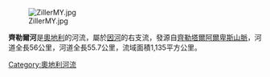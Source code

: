 [[Image:ZillerMY.jpg|thumb]]

'''齊勒爾河'''是[[奧地利|奧地利]]的河流，屬於[[因河|因河]]的右支流，發源自[[齊勒塔爾阿爾卑斯山脈|齊勒塔爾阿爾卑斯山脈]]，河道全長56公里，河道全長55.7公里，流域面積1,135平方公里。

{{coord|47|24|N|11|50|E|display=title|region:AT_type:river_source:GNS-enwiki}}

{{Austria-geo-stub}}
[[Category:奧地利河流|Category:奧地利河流]]